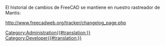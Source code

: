 <languages/>
El historial de cambios de FreeCAD se mantiene en nuestro rastreador de Mantis:

http://www.freecadweb.org/tracker/changelog_page.php

[[Category:Administration{{#translation:}}]]
[[Category:Developer{{#translation:}}]]



{{clear}}
